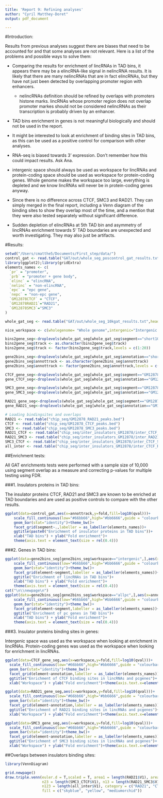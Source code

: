 ```yaml
---
title: 'Report 9: Refining analyses'
author: "Cyril Matthey-Doret"
output: pdf_document

---
```


#Introduction:

Results from previous analyses suggest there are biases that need to be accounted for and that some analyses are not relevant.
Here is a list of the problems and possible ways to solve them:

  * Comparing the results for enrichment of lincRNAs in TAD bins, it appears there may be a elincRNA-like signal in nelincRNA results. It is likely that there are many nelincRNAs that are in fact elincRNAs, but they have not just been detected by overlapping promoter region with enhancers.
    + nelincRNAs definition should be refined by overlaps with promoters histone marks. lincRNAs whose promoter region does not overlap promoter markes should not be considered nelincRNAs as their transcription is probably driven by an enhancer.
  
  * TAD bins enrichment in genes is not meaningful biologically and should not be used in the report.
  
  * It might be interested to look at enrichment of binding sites in TAD bins, as this can be used as a positive control for comparison with other analyses.
  
  * RNA-seq is biased towards 3' expression. Don't remember how this could impact results. Ask Ana.
  
  * intergenic space should always be used as workspace for lincRNAs and protein-coding space should be used as workspace for protein-coding genes. Whole genome makes the workspace too large, everything is depleted and we know lincRNAs will never be in protein-coding genes anyway.
  
  * Since there is no difference across CTCF, SMC3 and RAD21. They can simply merged in the final report, including a Venn diagram of the binding sites to show they overlap most of the time, and a mention that they were also tested separately without significant difference.
  
  * Sudden depletion of elincRNAs at 5th TAD bin and asymmetry of lincRNAs enrichment towards 5' TAD boundaries are unexpected and worth investigating. They may also just be artifacts.
  
#Results: 

```r
setwd("/Users/cmatthe5/Documents/First_step/data/")
control_gat <- read.table("GAT/out/whole_seg_poscontrol_gat_results.txt", header=T)
library(ggplot2);library(gridExtra)
elements_names <- c(
  `pr` = "promoter",
  `prb` = "promoter + gene body",
  `elinc` = "elincRNA",
  `nelinc` = "non-elincRNA",
  `epc` = "epc gene",
  `nepc` = "non-epc gene",
  `GM12878CTCF` = "CTCF",
  `GM12878RAD21`="RAD21",
  `GM12878SMC3`="SMC3"
)

whole_gat_seg <- read.table("GAT/out/whole_seg_10kgat_results.txt",header=T)

nice_workspace <- c(wholegenome= "Whole genome",intergenic="Intergenic space",allpc="Protein-coding space", lincRNA="Expressed lincRNAs space")

bins2gene_seg<-droplevels(whole_gat_seg[whole_gat_seg$segment=="short10bins",])
bins2gene_seg$track <- as.character(bins2gene_seg$track)
bins2gene_seg$track <- factor(bins2gene_seg$track,levels = c(1:20))

gene2bins_seg<-droplevels(whole_gat_seg[whole_gat_seg$annotation=="short10bins",])
gene2bins_seg$annottrack <- as.character(gene2bins_seg$annottrack)
gene2bins_seg$annottrack <- factor(gene2bins_seg$annottrack,levels = c(1:20))

CTCF_gene_seg<-droplevels(whole_gat_seg[whole_gat_seg$segment=="GM12878CTCF",])
gene_CTCF_seg<-droplevels(whole_gat_seg[whole_gat_seg$annotation=="GM12878CTCF",])

SMC3_gene_seg<-droplevels(whole_gat_seg[whole_gat_seg$segment=="GM12878SMC3",])
gene_SMC3_seg<-droplevels(whole_gat_seg[whole_gat_seg$annotation=="GM12878SMC3",])

RAD21_gene_seg<-droplevels(whole_gat_seg[whole_gat_seg$segment=="GM12878RAD21",])
gene_RAD21_seg<-droplevels(whole_gat_seg[whole_gat_seg$annotation=="GM12878RAD21",])

# Loading bindingsites and overlaps
RAD21 <- read.table("chip_seq/GM12878_RAD21_peaks.bed")
CTCF <- read.table("chip_seq/GM12878_CTCF_peaks.bed")
SMC3 <- read.table("chip_seq/GM12878_SMC3_peaks.bed")
RAD21_CTCF <- read.table("chip_seq/inter_insulators_GM12878/inter_CTCF_RAD21.bed")
RAD21_SMC3 <- read.table("chip_seq/inter_insulators_GM12878/inter_RAD21_SMC3.bed")
SMC3_CTCF <- read.table("chip_seq/inter_insulators_GM12878/inter_CTCF_SMC3.bed")
all_inter <- read.table("chip_seq/inter_insulators_GM12878/inter_CTCF_RAD21_SMC3.bed")

```

##Enrichment tests:

All GAT enrichments tests were performed with a sample size of 10,000 using segment overlap as a measure and correcting p-values for multiple testing using FDR.

###1. Insulators proteins in TAD bins:

The insulator proteins CTCF, RAD21 and SMC3 are known to be enriched at TAD boundaries and are used as positive controls to compare with the other results.

```r
ggplot(data=control_gat,aes(x=annottrack,y=fold,fill=log10(qval)))+
    scale_fill_continuous(low="#66bb66",high="#bb6666",guide = "colourbar",name= "Log10\nq-value")+
    geom_bar(stat="identity")+theme_bw()+
    facet_grid(segment~.,labeller = as_labeller(elements_names))+
    ggtitle(paste0("Enrichment of insulator proteins in TAD bins"))+
    xlab("TAD bins") + ylab("Fold enrichment")+
    theme(axis.text = element_text(size = rel(0.4)))

```

###2. Genes in TAD bins:

```r
ggplot(data=gene2bins_seg[gene2bins_seg$workspace=="intergenic",],aes(x=annottrack,y=fold,fill=log10(qval)))+
    scale_fill_continuous(low="#66bb66",high="#bb6666",guide = "colourbar",name= "Log10\nq-value")+
    geom_bar(stat="identity")+theme_bw()+
    facet_grid(element~segment,labeller = as_labeller(elements_names))+
    ggtitle("Enrichment of lincRNAs in TAD bins")+
    xlab("TAD bins") + ylab("Fold enrichment")+
    theme(axis.text = element_text(size = rel(0.4)))
cat("\n\\newpage\n")
ggplot(data=gene2bins_seg[gene2bins_seg$workspace=="allpc",],aes(x=annottrack,y=fold,fill=log10(qval)))+
    scale_fill_continuous(low="#66bb66",high="#bb6666",guide = "colourbar",name= "Log10\nq-value")+
    geom_bar(stat="identity")+theme_bw()+
    facet_grid(element~segment,labeller = as_labeller(elements_names))+
    ggtitle("Enrichment of pc genes in TAD bins")+
    xlab("TAD bins") + ylab("Fold enrichment")+
    theme(axis.text = element_text(size = rel(0.4)))

```

###3. Insulator proteins binding sites in genes:

Intergenic space was used as the workspace when looking at enrichment in lincRNAs. Protein-coding genes was used as the workspace when looking for enrichment in lincRNAs.

```r
ggplot(data=CTCF_gene_seg,aes(x=workspace,y=fold,fill=log10(qval)))+
  scale_fill_continuous(low="#66bb66",high="#bb6666",guide = "colourbar",name= "Log10 q-value")+
  geom_bar(stat="identity")+theme_bw()+
  facet_grid(element~annotation,labeller = as_labeller(elements_names))+
  ggtitle("Enrichment of CTCF binding sites in lincRNAs and pcgenes")+
  xlab("Workspace") + ylab("Fold enrichment")+theme(axis.text.x=element_text(angle = -90, hjust = 0))

ggplot(data=RAD21_gene_seg,aes(x=workspace,y=fold,fill=log10(qval)))+
  scale_fill_continuous(low="#66bb66",high="#bb6666",guide = "colourbar",name= "Log10 q-value")+
  geom_bar(stat="identity")+theme_bw()+
  facet_grid(element~annotation,labeller = as_labeller(elements_names))+
  ggtitle("Enrichment of RAD21 binding sites in lincRNAs and pcgenes")+
  xlab("Workspace") + ylab("Fold enrichment")+theme(axis.text.x=element_text(angle = -90, hjust = 0))

ggplot(data=SMC3_gene_seg,aes(x=workspace,y=fold,fill=log10(qval)))+
  scale_fill_continuous(low="#66bb66",high="#bb6666",guide = "colourbar",name= "Log10 q-value")+
  geom_bar(stat="identity")+theme_bw()+
  facet_grid(element~annotation,labeller = as_labeller(elements_names))+
  ggtitle("Enrichment of SMC3 binding sites in lincRNAs and pcgenes")+
  xlab("Workspace") + ylab("Fold enrichment")+theme(axis.text.x=element_text(angle = -90, hjust = 0))

```

##Overlaps between insulators binding sites:

```r
library(VennDiagram)

grid.newpage()
draw.triple.venn(euler.d = T,scaled = T, area1 = length(RAD21$V1), area2 = length(CTCF$V1), area3 = length(SMC3$V1), n12 = length(RAD21_CTCF$V1), 
                 n23 = length(SMC3_CTCF$V1), n13 = length(RAD21_SMC3$V1), 
                 n123 = length(all_inter$V1), category = c("RAD21", "CTCF", "SMC3"), lty = "blank", 
                 fill = c("skyblue", "yellow", "mediumorchid"))
```